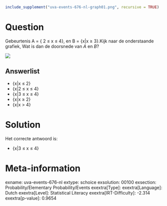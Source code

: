 ```r
include_supplement("uva-events-676-nl-graph01.png", recursive = TRUE)
```

Question
========

Gebeurtenis A = { 2 ≤ x ≤ 4}, en B = {x\|x ≥ 3}.Kijk naar de
onderstaande grafiek, Wat is dan de doorsnede van *A* en *B*?

![](uva-events-676-nl-graph01.png)

Answerlist
----------

* {x|x ≤ 2}
* {x|2 ≤ x ≤ 4}
* {x|3 ≤ x ≤ 4}
* {x|x ≥ 2}
* {x|x > 4}

Solution
========

Het correcte antwoord is: 

* {x|3 ≤ x ≤ 4}

Meta-information
================
exname: uva-events-676-nl
extype: schoice
exsolution: 00100
exsection: Probability/Elementary Probability/Events
exextra[Type]: 
exextra[Language]: Dutch
exextra[Level]: Statistical Literacy
exextra[IRT-Difficulty]: -2.314
exextra[p-value]: 0.9654
